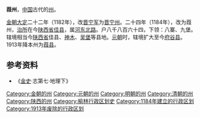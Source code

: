 '''葭州'''，[[中国|中国]]古代的[[州|州]]。

[[金朝|金朝]][[大定_(金朝)|大定]]二十二年（1182年），改[[晋宁军|晋宁军]]为[[晋宁州_(金朝)|晋宁州]]。二十四年（1184年），改为葭州，[[治所|治所]]在今[[陕西省|陕西省]][[佳县|佳县]]，属[[河东北路|河东北路]]。户八千八百六十四，下领：八寨、九堡。辖境相当今[[陕西省|陕西省]]佳县、[[神木县|神木]]、[[吴堡县|吴堡]]等县地。[[元朝|元朝]]时，辖境扩大至今[[府谷县|府谷县]]。1913年降本州为[[葭县|葭县]]。 

== 参考资料 ==
*《[[金史|金史]]·志第七·地理下》

{{金朝行政区划|nocat}}
{{陕西行政区划小作品}}
{{DEFAULTSORT:J}}
[[Category:金朝的州|Category:金朝的州]]
[[Category:元朝的州|Category:元朝的州]]
[[Category:明朝的州|Category:明朝的州]]
[[Category:清朝的州|Category:清朝的州]]
[[Category:陕西的州|Category:陕西的州]]
[[Category:榆林行政区划史|Category:榆林行政区划史]]
[[Category:1184年建立的行政区划|Category:1184年建立的行政区划]]
[[Category:1913年废除的行政区划|Category:1913年废除的行政区划]]